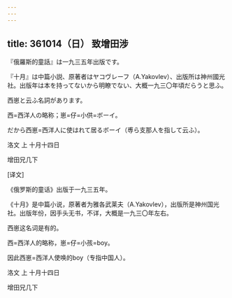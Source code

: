 ```yaml
---
---
---
```

title: 361014（日） 致增田涉
---




『俄羅斯的童話』は一九三五年出版です。

『十月』は中篇小説、原著者はヤコヴレーフ（A.Yakovlev）、出版所は神州國光社。出版年は本を持ってないから明瞭でない、大概一九三〇年頃だらうと思ふ。

西崽と云ふ名詞があります。

西=西洋人の略称；崽=仔=小供=ボーイ。

だから西崽=西洋人に使はれて居るボーイ（尃ら支那人を指して云ふ）。

洛文 上 十月十四日

增田兄几下

[译文]

《俄罗斯的童话》出版于一九三五年。

《十月》是中篇小说，原著者为雅各武莱夫（A.Yakovlev），出版所是神州国光社。出版年份，因手头无书，不详，大概是一九三〇年左右。

西崽这名词是有的。

西=西洋人的略称，崽=仔=小孩=boy。

因此西崽=西洋人使唤的boy（专指中国人）。

洛文 上 十月十四日

增田兄几下